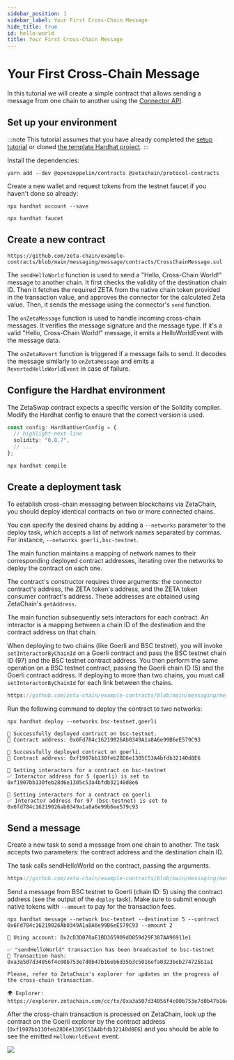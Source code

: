 ```yaml
---
sidebar_position: 1
sidebar_label: Your First Cross-Chain Message
hide_title: true
id: hello-world
title: Your First Cross-Chain Message
---
```


# Your First Cross-Chain Message

In this tutorial we will create a simple contract that allows sending a message
from one chain to another using the
[Connector API](/developers/cross-chain-messaging/connector/).

## Set up your environment

:::note This tutorial assumes that you have already completed the
[setup tutorial](/developers/tutorials/setup) or cloned
[the template Hardhat project](https://github.com/zeta-chain/template). :::

Install the dependencies:

```
yarn add --dev @openzeppelin/contracts @zetachain/protocol-contracts
```

Create a new wallet and request tokens from the testnet faucet if you haven't
done so already:

```
npx hardhat account --save

npx hardhat faucet
```

## Create a new contract

```solidity title="contracts/CrossChainMessage.sol" reference
https://github.com/zeta-chain/example-contracts/blob/main/messaging/message/contracts/CrossChainMessage.sol
```

The `sendHelloWorld` function is used to send a "Hello, Cross-Chain World!"
message to another chain. It first checks the validity of the destination chain
ID. Then it fetches the required ZETA from the native chain token provided in
the transaction value, and approves the connector for the calculated Zeta value.
Then, it sends the message using the connector's `send` function.

The `onZetaMessage` function is used to handle incoming cross-chain messages. It
verifies the message signature and the message type. If it's a valid "Hello,
Cross-Chain World!" message, it emits a HelloWorldEvent with the message data.

The `onZetaRevert` function is triggered if a message fails to send. It decodes
the message similarly to `onZetaMessage` and emits a `RevertedHelloWorldEvent`
in case of failure.

## Configure the Hardhat environment

The ZetaSwap contract expects a specific version of the Solidity compiler.
Modify the Hardhat config to ensure that the correct version is used.

```ts title="hardhat.config.ts"
const config: HardhatUserConfig = {
  // highlight-next-line
  solidity: "0.8.7",
  // ...
};
```

```
npx hardhat compile
```

## Create a deployment task

To establish cross-chain messaging between blockchains via ZetaChain, you should
deploy identical contracts on two or more connected chains.

You can specify the desired chains by adding a `--networks` parameter to the
deploy task, which accepts a list of network names separated by commas. For
instance, `--networks goerli,bsc-testnet`.

The main function maintains a mapping of network names to their corresponding
deployed contract addresses, iterating over the networks to deploy the contract
on each one.

The contract's constructor requires three arguments: the connector contract's
address, the ZETA token's address, and the ZETA token consumer contract's
address. These addresses are obtained using ZetaChain's `getAddress`.

The main function subsequently sets interactors for each contract. An interactor
is a mapping between a chain ID of the destination and the contract address on
that chain.

When deploying to two chains (like Goerli and BSC testnet), you will invoke
`setInteractorByChainId` on a Goerli contract and pass the BSC testnet chain ID
(97) and the BSC testnet contract address. You then perform the same operation
on a BSC testnet contract, passing the Goerli chain ID (5) and the Goerli
contract address. If deploying to more than two chains, you must call
`setInteractorByChainId` for each link between the chains.

```ts title="tasks/deploy.ts" reference
https://github.com/zeta-chain/example-contracts/blob/main/messaging/message/tasks/deploy.ts
```

Run the following command to deploy the contract to two networks:

```
npx hardhat deploy --networks bsc-testnet,goerli
```

```
🚀 Successfully deployed contract on bsc-testnet.
📜 Contract address: 0x6Fd784c16219026Ab0349A1a8A6e99B6eE579C93

🚀 Successfully deployed contract on goerli.
📜 Contract address: 0xf1907bb130feb28D6e1305C53A4bfdb32140d8E6

🔗 Setting interactors for a contract on bsc-testnet
✅ Interactor address for 5 (goerli) is set to 0xf1907bb130feb28d6e1305c53a4bfdb32140d8e6

🔗 Setting interactors for a contract on goerli
✅ Interactor address for 97 (bsc-testnet) is set to 0x6fd784c16219026ab0349a1a8a6e99b6ee579c93
```

## Send a message

Create a new task to send a message from one chain to another. The task accepts
two parameters: the contract address and the destination chain ID.

The task calls sendHelloWorld on the contract, passing the arguments.

```ts title="tasks/message.ts" reference
https://github.com/zeta-chain/example-contracts/blob/main/messaging/message/tasks/message.ts
```

Send a message from BSC testnet to Goerli (chain ID: 5) using the contract
address (see the output of the `deploy` task). Make sure to submit enough native
tokens with `--amount` to pay for the transaction fees.

```
npx hardhat message --network bsc-testnet --destination 5 --contract 0x6Fd784c16219026Ab0349A1a8A6e99B6eE579C93 --amount 2
```

```
🔑 Using account: 0x2cD3D070aE1BD365909dD859d29F387AA96911e1

✅ "sendHelloWorld" transaction has been broadcasted to bsc-testnet
📝 Transaction hash: 0xa3a507d34056f4c00b753e7d0b47b16eb6d35b3c5016efa0323beb274725b1a1

Please, refer to ZetaChain's explorer for updates on the progress of
the cross-chain transaction.

🌍 Explorer: https://explorer.zetachain.com/cc/tx/0xa3a507d34056f4c00b753e7d0b47b16eb6d35b3c5016efa0323beb274725b1a1
```

After the cross-chain transaction is processed on ZetaChain, look up the
contract on the Goerli explorer by the contract address
(`0xf1907bb130feb28D6e1305C53A4bfdb32140d8E6`) and you should be able to see the
emitted `HelloWorldEvent` event.

![](/img/docs/ccm-message-explorer.png)
